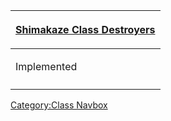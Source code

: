 {| class="mw-collapsible mw-collapsed wikitable" align=center
! [[:Category:Shimakaze Class|Shimakaze Class Destroyers]]
|-
! Implemented
|-
| align=center | {{ShipLink|Shimakaze}}
|}<noinclude>[[Category:Class Navbox]]</noinclude>